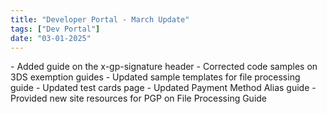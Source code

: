 ```yaml
---
title: "Developer Portal - March Update"
tags: ["Dev Portal"]
date: "03-01-2025"
---
```


<ReleaseNoteSection title="REST Documentation">
    <ReleaseNoteDetail type="added">
      - Added guide on the x-gp-signature header
    </ReleaseNoteDetail>
    <ReleaseNoteDetail type="changed">
      - Corrected code samples on 3DS exemption guides
      - Updated sample templates for file processing guide
      - Updated test cards page
      - Updated Payment Method Alias guide
      - Provided new site resources for PGP on File Processing Guide
    </ReleaseNoteDetail>
</ReleaseNoteSection>
